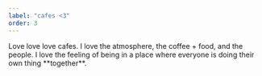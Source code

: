 ```yaml
---
label: "cafes <3"
order: 3
---
```






<p>
    Love love love cafes. I love the atmosphere, 
    the coffee + food, and the people. I love the feeling 
    of being in a place where everyone is doing their own thing **together**.
</p>

<br/>

<PhotoGallery >
    <GalleryItem
        image={Cafe1}
        alt="cafe 1"
    />
    <GalleryItem
        image={Cafe2}
        alt="cafe 2"
    />
    <GalleryItem
        image={Cafe3}
        alt="cafe 3"
    />
    <GalleryItem
        image={Cafe4}
        alt="cafe 4"
    />

</PhotoGallery>